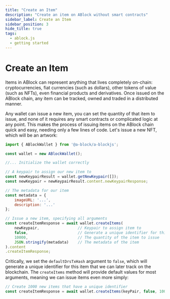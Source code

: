 ```yaml
---
title: "Create an Item"
description: "Create an item on ABlock without smart contracts"
sidebar_label: Create an Item
sidebar_position: 3
hide_title: true
tags:
  - ablock.js
  - getting started
---
```


# Create an Item

Items in ABlock can represent anything that lives completely on-chain: cryptocurrencies, fiat currencies (such as dollars), other tokens of value (such as NFTs), even financial products and derivatives. 
Once issued on the ABlock chain, any item can be tracked, owned and traded in a distributed manner.

Any wallet can issue a new item, you can set the quantity of that item to issue, and none of it requires any smart contracts or complicated logic at any point. This makes the process of issuing items on 
the ABlock chain quick and easy, needing only a few lines of code. Let's issue a new NFT, which will be an artwork:

```javascript
import { ABlockWallet } from '@a-block/a-blockjs';

const wallet = new ABlockWallet();

//... Initialize the wallet correctly

// A keypair to assign our new item to
const newKeypairResult = wallet.getNewKeypair([]);
const newKeypair = newKeypairResult.content.newKeypairResponse;

// The metadata for our item
const metadata = {
    imageURL: '...',
    description: '...'
};

// Issue a new item, specifying all arguments
const createItemResponse = await wallet.createItems(
    newKeypair,                 // Keypair to assign item to
    false,                      // Generate a unique identifier for this item, if set to false
    10000,                      // The quantity of the item to issue
    JSON.stringify(metadata)    // The metadata of the item
).content
.createItemResponse;
```

Critically, we set the `defaultDrsTxHash` argument to `false`, which will generate a unique identifier for this item that we can later track on the blockchain. The `createItems` method will provide 
default values for most arguments, meaning we can issue items even more simply:

```javascript
// Create 1000 new items that have a unique identifier
const createItemResponse = await wallet.createItems(keyPair, false, 1000).content.createItemResponse;
```